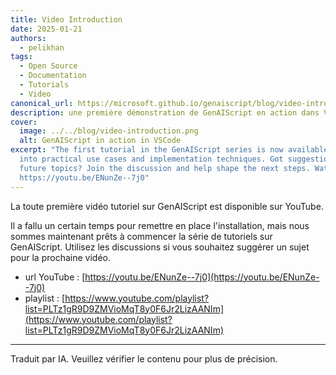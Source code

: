 ```yaml
---
title: Video Introduction
date: 2025-01-21
authors:
  - pelikhan
tags:
  - Open Source
  - Documentation
  - Tutorials
  - Video
canonical_url: https://microsoft.github.io/genaiscript/blog/video-introductiuon
description: une première démonstration de GenAIScript en action dans VSCode.
cover:
  image: ../../blog/video-introduction.png
  alt: GenAIScript in action in VSCode
excerpt: "The first tutorial in the GenAIScript series is now available, diving
  into practical use cases and implementation techniques. Got suggestions for
  future topics? Join the discussion and help shape the next steps. Watch here:
  https://youtu.be/ENunZe--7j0"
---
```



<BlogNarration />

La toute première vidéo tutoriel sur GenAIScript est disponible sur YouTube.

Il a fallu un certain temps pour remettre en place l'installation, mais nous sommes maintenant prêts à commencer la série de tutoriels
sur GenAIScript. Utilisez les discussions si vous souhaitez suggérer un sujet pour la prochaine vidéo.

- url YouTube : [https://youtu.be/ENunZe--7j0](https://youtu.be/ENunZe--7j0)
- playlist : [https://www.youtube.com/playlist?list=PLTz1gR9D9ZMVioMqT8y0F6Jr2LizAANIm](https://www.youtube.com/playlist?list=PLTz1gR9D9ZMVioMqT8y0F6Jr2LizAANIm)

<YouTube id="https://youtu.be/ENunZe--7j0" posterQuality="high" />

<hr />

Traduit par IA. Veuillez vérifier le contenu pour plus de précision.

